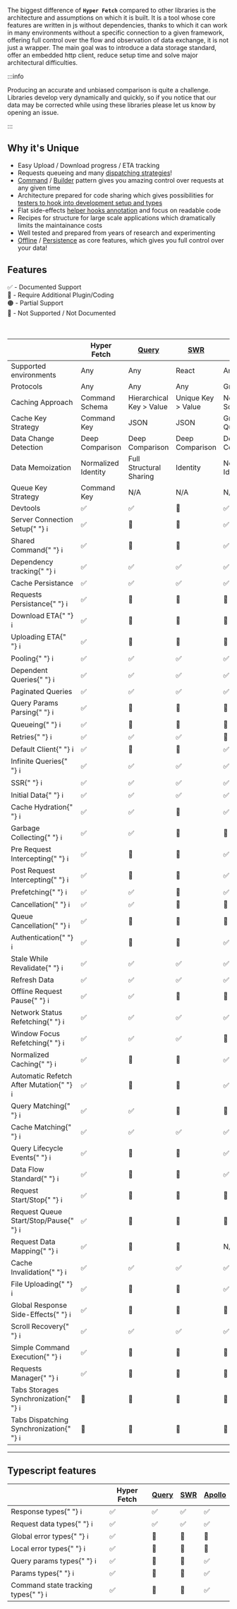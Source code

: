 
The biggest difference of **`Hyper Fetch`** compared to other libraries is the architecture and assumptions on which it
is built. It is a tool whose core features are written in js without dependencies, thanks to which it can work in many
environments without a specific connection to a given framework, offering full control over the flow and observation of
data exchange, it is not just a wrapper. The main goal was to introduce a data storage standard, offer an embedded http
client, reduce setup time and solve major architectural difficulties.

:::info

Producing an accurate and unbiased comparison is quite a challenge. Libraries develop very dynamically and quickly, so
if you notice that our data may be corrected while using these libraries please let us know by opening an issue.

:::

## Why it's Unique

- Easy Upload / Download progress / ETA tracking
- Requests queueing and many [dispatching strategies](docs/Architecture/Dispatcher#dispatching-modes)!
- [Command](docs/Architecture/Command) / [Builder](docs/Architecture/Builder) pattern gives you amazing control over
  requests at any given time
- Architecture prepared for code sharing which gives possibilities for
  [testers to hook into development setup and types](docs/Getting%20Started/Testing)
- Flat side-effects [helper hooks annotation](docs/Getting%20Started/Testing) and focus on readable code
- Recipes for structure for large scale applications which dramatically limits the maintainance costs
- Well tested and prepared from years of research and experimenting
- [Offline](/guides/Advanced/Offline) / [Persistence](/guides/Advanced/Persistence) as core features, which gives you
  full control over your data!

## Features

<div>✅ - Documented Support</div>
<div>🔵 - Require Additional Plugin/Coding</div>
<div>🟠 - Partial Support</div>
<div>🔴 - Not Supported / Not Documented</div>

<br />
<br />

<table className="comparison-table">
  <thead>
    <tr>
      <th></th>
      <th>Hyper Fetch</th>
      <th>
        <a href="https://tanstack.com/query/v4/?from=reactQueryV3&original=https://react-query-v3.tanstack.com/">
          Query
        </a>
      </th>
      <th>
        <a href="https://swr.vercel.app/">SWR</a>
      </th>
      <th>
        <a href="https://www.apollographql.com/docs/react/">Apollo</a>
      </th>
    </tr>
  </thead>
  <tbody>
    <tr>
      <td>Supported environments</td>
      <td>Any</td>
      <td>Any</td>
      <td>React</td>
      <td>Any</td>
    </tr>
    <tr>
      <td>Protocols</td>
      <td>Any</td>
      <td>Any</td>
      <td>Any</td>
      <td>GraphQL</td>
    </tr>
    <tr>
      <td>Caching Approach</td>
      <td>Command Schema</td>
      <td>Hierarchical Key > Value</td>
      <td>Unique Key > Value</td>
      <td>Normalized Schema</td>
    </tr>
    <tr>
      <td>Cache Key Strategy</td>
      <td>Command Key</td>
      <td>JSON</td>
      <td>JSON</td>
      <td>GraphQL Query</td>
    </tr>
    <tr>
      <td>Data Change Detection</td>
      <td>Deep Comparison</td>
      <td>Deep Comparison</td>
      <td>Deep Comparison</td>
      <td>Deep Comparison</td>
    </tr>
    <tr>
      <td>Data Memoization</td>
      <td>Normalized Identity</td>
      <td>Full Structural Sharing</td>
      <td>Identity</td>
      <td>Normalized Identity</td>
    </tr>
    <tr>
      <td>Queue Key Strategy</td>
      <td>Command Key</td>
      <td>N/A</td>
      <td>N/A</td>
      <td>N/A</td>
    </tr>
    <tr>
      <td>Devtools</td>
      <td>✅</td>
      <td>✅</td>
      <td>🔵</td>
      <td>✅</td>
    </tr>
    <tr>
      <td>
        Server Connection Setup{" "}
        <Tippy content="Be able to prepare global setup for server connection">
          <span>ℹ️</span>
        </Tippy>
      </td>
      <td>✅</td>
      <td>🔴</td>
      <td>🔴</td>
      <td>✅</td>
    </tr>
    <tr>
      <td>
        Shared Command{" "}
        <Tippy content="Being able to prepare commands to be reused in the application">
          <span>ℹ️</span>
        </Tippy>
      </td>
      <td>✅</td>
      <td>🔴</td>
      <td>🔴</td>
      <td>✅</td>
    </tr>
    <tr>
      <td>
        Dependency tracking{" "}
        <Tippy content="It allows to limit rerendering only to the dependent key changes">
          <span>ℹ️</span>
        </Tippy>
      </td>
      <td>✅</td>
      <td>✅</td>
      <td>✅</td>
      <td>✅</td>
    </tr>
    <tr>
      <td>Cache Persistance</td>
      <td>✅</td>
      <td>✅</td>
      <td>✅</td>
      <td>✅</td>
    </tr>
    <tr>
      <td>
        Requests Persistance{" "}
        <Tippy content="Possibility to keep data prepared for request in persistent storage and resend it on new session">
          <span>ℹ️</span>
        </Tippy>
      </td>
      <td>✅</td>
      <td>🔴</td>
      <td>🔴</td>
      <td>🔴</td>
    </tr>
    <tr>
      <td>
        Download ETA{" "}
        <Tippy content="Tracking of the download progress to be able to access size left and time ETA">
          <span>ℹ️</span>
        </Tippy>
      </td>
      <td>✅ </td>
      <td>🔵</td>
      <td>🔵</td>
      <td>🔵</td>
    </tr>
    <tr>
      <td>
        Uploading ETA{" "}
        <Tippy content="Tracking of the upload progress to be able to access size left and time ETA">
          <span>ℹ️</span>
        </Tippy>
      </td>
      <td>✅</td>
      <td>🔵</td>
      <td>🔵</td>
      <td>🔵</td>
    </tr>
    <tr>
      <td>
        Pooling{" "}
        <Tippy content="Fetch new data at interval">
          <span>ℹ️</span>
        </Tippy>
      </td>
      <td>✅</td>
      <td>✅</td>
      <td>✅</td>
      <td>✅</td>
    </tr>
    <tr>
      <td>
        Dependent Queries{" "}
        <Tippy content="Be able to hold on one request until another is finished">
          <span>ℹ️</span>
        </Tippy>
      </td>
      <td>✅</td>
      <td>✅</td>
      <td>✅</td>
      <td>✅</td>
    </tr>
    <tr>
      <td>Paginated Queries</td>
      <td>✅</td>
      <td>✅</td>
      <td>✅</td>
      <td>✅</td>
    </tr>
    <tr>
      <td>
        Query Params Parsing{" "}
        <Tippy content="Built-in query parsing from object or string">
          <span>ℹ️</span>
        </Tippy>
      </td>
      <td>✅</td>
      <td>🔵</td>
      <td>🔵</td>
      <td>🔵</td>
    </tr>
    <tr>
      <td>
        Queueing{" "}
        <Tippy content="Allows to group requests in queues and control sending process">
          <span>ℹ️</span>
        </Tippy>
      </td>
      <td>✅</td>
      <td>🔴</td>
      <td>🔴</td>
      <td>🔴</td>
    </tr>
    <tr>
      <td>
        Retries{" "}
        <Tippy content="When request fails try again to trigger it">
          <span>ℹ️</span>
        </Tippy>
      </td>
      <td>✅</td>
      <td>✅</td>
      <td>✅</td>
      <td>🔵</td>
    </tr>
    <tr>
      <td>
        Default Client{" "}
        <Tippy content="Library includes prepared client for requesting">
          <span>ℹ️</span>
        </Tippy>
      </td>
      <td>✅</td>
      <td>🔴</td>
      <td>🔴</td>
      <td>✅</td>
    </tr>
    <tr>
      <td>
        Infinite Queries{" "}
        <Tippy content="When we want to dynamicaly 'load more' content on the list">
          <span>ℹ️</span>
        </Tippy>
      </td>
      <td>✅</td>
      <td>✅</td>
      <td>✅</td>
      <td>✅</td>
    </tr>
    <tr>
      <td>
        SSR{" "}
        <Tippy content="Server Side Rendering">
          <span>ℹ️</span>
        </Tippy>
      </td>
      <td>✅</td>
      <td>✅</td>
      <td>✅</td>
      <td>✅</td>
    </tr>
    <tr>
      <td>
        Initial Data{" "}
        <Tippy content="Initialize with prepared placeholder data">
          <span>ℹ️</span>
        </Tippy>
      </td>
      <td>✅</td>
      <td>✅</td>
      <td>✅</td>
      <td>✅</td>
    </tr>
    <tr>
      <td>
        Cache Hydration{" "}
        <Tippy content="Allows to hydrate cache storage with data from other sources">
          <span>ℹ️</span>
        </Tippy>
      </td>
      <td>✅ </td>
      <td>✅ </td>
      <td>🔴</td>
      <td>✅</td>
    </tr>
    <tr>
      <td>
        Garbage Collecting{" "}
        <Tippy content="Stale data gets removed from memory">
          <span>ℹ️</span>
        </Tippy>
      </td>
      <td>✅</td>
      <td>✅</td>
      <td>🔴</td>
      <td>🔴</td>
    </tr>
    <tr>
      <td>
        Pre Request Intercepting{" "}
        <Tippy content="Intercept and modify every request before being triggered">
          <span>ℹ️</span>
        </Tippy>
      </td>
      <td>✅</td>
      <td>🔵</td>
      <td>🔵</td>
      <td>✅</td>
    </tr>
    <tr>
      <td>
        Post Request Intercepting{" "}
        <Tippy content="Intercept and modify every response before being saved and emitted">
          <span>ℹ️</span>
        </Tippy>
      </td>
      <td>✅</td>
      <td>🔵</td>
      <td>🔵</td>
      <td>✅</td>
    </tr>
    <tr>
      <td>
        Prefetching{" "}
        <Tippy content="Prefetch your data before your components being mounted">
          <span>ℹ️</span>
        </Tippy>
      </td>
      <td>✅</td>
      <td>✅</td>
      <td>🔵</td>
      <td>✅</td>
    </tr>
    <tr>
      <td>
        Cancellation{" "}
        <Tippy content="Cancel ongoing request">
          <span>ℹ️</span>
        </Tippy>
      </td>
      <td>✅</td>
      <td>✅</td>
      <td>🔴</td>
      <td>🔴</td>
    </tr>
    <tr>
      <td>
        Queue Cancellation{" "}
        <Tippy content="Cancel group of ongoing requests by their queue key">
          <span>ℹ️</span>
        </Tippy>
      </td>
      <td>✅</td>
      <td>🔴</td>
      <td>🔴</td>
      <td>🔴</td>
    </tr>
    <tr>
      <td>
        Authentication{" "}
        <Tippy content="Has built-in solutions for authentication like intercepting and possibilities to turn on/off">
          <span>ℹ️</span>
        </Tippy>
      </td>
      <td>✅</td>
      <td>🔵</td>
      <td>🔵</td>
      <td>✅</td>
    </tr>
    <tr>
      <td>
        Stale While Revalidate{" "}
        <Tippy content="Load cache data and refresh it in background">
          <span>ℹ️</span>
        </Tippy>
      </td>
      <td>✅</td>
      <td>✅</td>
      <td>✅</td>
      <td>✅</td>
    </tr>
    <tr>
      <td>Refresh Data</td>
      <td>✅</td>
      <td>✅</td>
      <td>✅</td>
      <td>✅</td>
    </tr>
    <tr>
      <td>
        Offline Request Pause{" "}
        <Tippy content="When app goes offline, it waits until connection is back and retries paused requests">
          <span>ℹ️</span>
        </Tippy>
      </td>
      <td>✅</td>
      <td>✅</td>
      <td>🔴</td>
      <td>🔴</td>
    </tr>
    <tr>
      <td>
        Network Status Refetching{" "}
        <Tippy content="Trigger refetch when your app goes online">
          <span>ℹ️</span>
        </Tippy>
      </td>
      <td>✅</td>
      <td>✅</td>
      <td>✅</td>
      <td>✅</td>
    </tr>
    <tr>
      <td>
        Window Focus Refetching{" "}
        <Tippy content="Trigger refetch when you switch tabs or windows">
          <span>ℹ️</span>
        </Tippy>
      </td>
      <td>✅</td>
      <td>✅</td>
      <td>✅</td>
      <td>🔴</td>
    </tr>
    <tr>
      <td>
        Normalized Caching{" "}
        <Tippy content="Storing cached data in flat architecture to prevent duplication">
          <span>ℹ️</span>
        </Tippy>
      </td>
      <td>✅</td>
      <td>🔴</td>
      <td>🔴</td>
      <td>✅</td>
    </tr>
    <tr>
      <td>
        Automatic Refetch After Mutation{" "}
        <Tippy content="Refresh cache data once you post mutation request">
          <span>ℹ️</span>
        </Tippy>
      </td>
      <td>✅</td>
      <td>🔵</td>
      <td>🔵</td>
      <td>✅</td>
    </tr>
    <tr>
      <td>
        Query Matching{" "}
        <Tippy content="Make operations on queued queries by their keys - you can cancel, stop or delete them from queue.">
          <span>ℹ️</span>
        </Tippy>
      </td>
      <td>✅</td>
      <td>✅</td>
      <td>🔴</td>
      <td>🔴</td>
    </tr>
    <tr>
      <td>
        Cache Matching{" "}
        <Tippy content="Make operations on queries by their keys. Refetch groups of requests with partial names/regex or full keys.">
          <span>ℹ️</span>
        </Tippy>
      </td>
      <td>✅</td>
      <td>✅</td>
      <td>✅</td>
      <td>✅</td>
    </tr>
    <tr>
      <td>
        Query Lifecycle Events{" "}
        <Tippy content="Receive every lifecycle response from any requests. Request start, progress, response start, sucess, error, finished.">
          <span>ℹ️</span>
        </Tippy>
      </td>
      <td>✅</td>
      <td>🔴</td>
      <td>🔴</td>
      <td>✅</td>
    </tr>
    <tr>
      <td>
        Data Flow Standard{" "}
        <Tippy content="Having a standard for data exchange and for easy reading/dumping">
          <span>ℹ️</span>
        </Tippy>
      </td>
      <td>✅</td>
      <td>🔴</td>
      <td>🔴</td>
      <td>✅</td>
    </tr>
    <tr>
      <td>
        Request Start/Stop{" "}
        <Tippy content="Possibility to control particular request in queue.">
          <span>ℹ️</span>
        </Tippy>
      </td>
      <td>✅</td>
      <td>🔴</td>
      <td>🔴</td>
      <td>🔴</td>
    </tr>
    <tr>
      <td>
        Request Queue Start/Stop/Pause{" "}
        <Tippy content="Possibility to control all requests in queue.">
          <span>ℹ️</span>
        </Tippy>
      </td>
      <td>✅</td>
      <td>🔴</td>
      <td>🔴</td>
      <td>🔴</td>
    </tr>
    <tr>
      <td>
        Request Data Mapping{" "}
        <Tippy content="Before we send a request we can map the data it's transfering to different format before it gets to server">
          <span>ℹ️</span>
        </Tippy>
      </td>
      <td>✅</td>
      <td>🔵</td>
      <td>🔵</td>
      <td>N/A</td>
    </tr>
    <tr>
      <td>
        Cache Invalidation{" "}
        <Tippy content="Invalidate cache data to refetch it.">
          <span>ℹ️</span>
        </Tippy>
      </td>
      <td>✅</td>
      <td>✅</td>
      <td>✅</td>
      <td>✅</td>
    </tr>
    <tr>
      <td>
        File Uploading{" "}
        <Tippy content="File upload with built in client">
          <span>ℹ️</span>
        </Tippy>
      </td>
      <td>✅</td>
      <td>🔵</td>
      <td>🔵</td>
      <td>✅</td>
    </tr>
    <tr>
      <td>
        Global Response Side-Effects{" "}
        <Tippy content="We can hook global listeners for particular request to listen and trigger side effects while it's being send">
          <span>ℹ️</span>
        </Tippy>
      </td>
      <td>✅</td>
      <td>🔴</td>
      <td>🔴</td>
      <td>🔴</td>
    </tr>
    <tr>
      <td>
        Scroll Recovery{" "}
        <Tippy content="Going back to previous cache will restore scroll as data will be immidietly shown to the user.">
          <span>ℹ️</span>
        </Tippy>
      </td>
      <td>✅</td>
      <td>✅</td>
      <td>✅</td>
      <td>✅</td>
    </tr>
    <tr>
      <td>
        Simple Command Execution{" "}
        <Tippy content="Possibility to trigger requests commands">
          <span>ℹ️</span>
        </Tippy>
      </td>
      <td>✅</td>
      <td>🔴</td>
      <td>🔴</td>
      <td>🔴</td>
    </tr>
    <tr>
      <td>
        Requests Manager{" "}
        <Tippy content="Possibility to show requests being uploaded in whole system. Working like uploading managers, but much more advanced.">
          <span>ℹ️</span>
        </Tippy>
      </td>
      <td>✅</td>
      <td>🔴</td>
      <td>🔴</td>
      <td>🔴</td>
    </tr>
    <tr>
      <td>
        Tabs Storages Synchronization{" "}
        <Tippy content="Be able to synchronize tabs data">
          <span>ℹ️</span>
        </Tippy>
      </td>
      <td>🔴</td>
      <td>🔴</td>
      <td>🔴</td>
      <td>🔴</td>
    </tr>
    <tr>
      <td>
        Tabs Dispatching Synchronization{" "}
        <Tippy content="Be able to synchronize queries queues between tabs which is required to present full persistance in browser">
          <span>ℹ️</span>
        </Tippy>
      </td>
      <td>🔴</td>
      <td>🔴</td>
      <td>🔴</td>
      <td>🔴</td>
    </tr>
  </tbody>
</table>

---

## Typescript features

<table className="comparison-table">
  <thead>
    <tr>
      <th></th>
      <th>Hyper Fetch</th>
      <th>
        <a href="https://tanstack.com/query/v4/?from=reactQueryV3&original=https://react-query-v3.tanstack.com/">
          Query
        </a>
      </th>
      <th>
        <a href="https://swr.vercel.app/">SWR</a>
      </th>
      <th>
        <a href="https://www.apollographql.com/docs/react/">Apollo</a>
      </th>
    </tr>
  </thead>
  <tbody>
    <tr>
      <td>
        Response types{" "}
        <Tippy content="What data type you expect to receive from server">
          <span>ℹ️</span>
        </Tippy>
      </td>
      <td>✅</td>
      <td>✅</td>
      <td>✅</td>
      <td>✅</td>
    </tr>
    <tr>
      <td>
        Request data types{" "}
        <Tippy content="Pass the type to specify the data schema to be send">
          <span>ℹ️</span>
        </Tippy>
      </td>
      <td>✅</td>
      <td>✅</td>
      <td>✅</td>
      <td>✅</td>
    </tr>
    <tr>
      <td>
        Global error types{" "}
        <Tippy content="Specify possible error responses for all requests in the system">
          <span>ℹ️</span>
        </Tippy>
      </td>
      <td>✅</td>
      <td>🔴</td>
      <td>🔴</td>
      <td>🔴</td>
    </tr>
    <tr>
      <td>
        Local error types{" "}
        <Tippy content="Being able to specify particular endpoint errors apart from global error type">
          <span>ℹ️</span>
        </Tippy>
      </td>
      <td>✅</td>
      <td>🔴</td>
      <td>🔴</td>
      <td>🔴</td>
    </tr>
    <tr>
      <td>
        Query params types{" "}
        <Tippy content="Being able to pass type checking for endpoint query params">
          <span>ℹ️</span>
        </Tippy>
      </td>
      <td>✅</td>
      <td>🔴</td>
      <td>🔴</td>
      <td>✅</td>
    </tr>
    <tr>
      <td>
        Params types{" "}
        <Tippy content="Being able to automaticaly track the record of endpoint string">
          <span>ℹ️</span>
        </Tippy>
      </td>
      <td>✅</td>
      <td>🔴</td>
      <td>🔴</td>
      <td>✅</td>
    </tr>
    <tr>
      <td>
        Command state tracking types{" "}
        <Tippy content="Types to check if you already set the data/params/query params on given command to prevent data corruption">
          <span>ℹ️</span>
        </Tippy>
      </td>
      <td>✅</td>
      <td>🔴</td>
      <td>🔴</td>
      <td>✅</td>
    </tr>
  </tbody>
</table>
